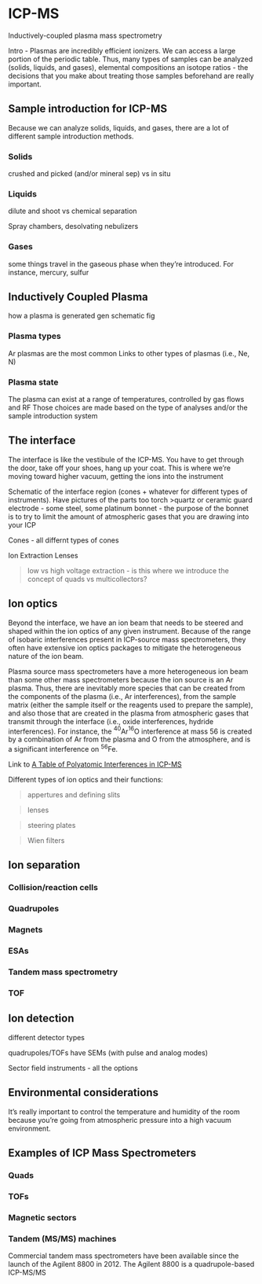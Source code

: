 # ICP-MS

Inductively-coupled plasma mass spectrometry

Intro - Plasmas are incredibly efficient ionizers. We can access a large portion of the periodic table. Thus, many types of samples can be analyzed (solids, liquids, and gases), elemental compositions an isotope ratios - the decisions that you make about treating those samples beforehand are really important. 

## Sample introduction for ICP-MS
Because we can analyze solids, liquids, and gases, there are a lot of different sample introduction methods. 

### Solids
crushed and picked (and/or mineral sep) vs in situ

### Liquids
dilute and shoot vs chemical separation

Spray chambers, desolvating nebulizers

### Gases
some things travel in the gaseous phase when they're introduced. For instance, mercury, sulfur

## Inductively Coupled Plasma
how a plasma is generated
gen schematic fig

### Plasma types
Ar plasmas are the most common
Links to other types of plasmas (i.e., Ne, N) 

### Plasma state
The plasma can exist at a range of temperatures, controlled by gas flows and RF
Those choices are made based on the type of analyses and/or the sample introduction system

## The interface
The interface is like the vestibule of the ICP-MS. You have to get through the door, take off your shoes, hang up your coat. 
This is where we're moving toward higher vacuum, getting the ions into the instrument

Schematic of the interface region (cones + whatever for different types of instruments). Have pictures of the parts too
torch
>quartz or ceramic
guard electrode - some steel, some platinum
bonnet - the purpose of the bonnet is to try to limit the amount of atmospheric gases that you are drawing into your ICP

Cones - all differnt types of cones

Ion Extraction Lenses

>low vs high voltage extraction - is this where we introduce the concept of quads vs multicollectors? 

## Ion optics
Beyond the interface, we have an ion beam that needs to be steered and shaped within the ion optics of any given instrument. Because of the range of isobaric interferences present in ICP-source mass spectrometers, they often have extensive ion optics packages to mitigate the heterogeneous nature of the ion beam. 

::: {.callout-tip title="Interferences in ICP-MS"}
Plasma source mass spectrometers have a more heterogeneous ion beam than some other mass spectrometers because the ion source is an Ar plasma. Thus, there are inevitably more species that can be created from the components of the plasma (i.e., Ar interferences), from the sample matrix (either the sample itself or the reagents used to prepare the sample), and also those that are created in the plasma from atmospheric gases that transmit through the interface (i.e., oxide interferences, hydride interferences). For instance, the $^{40}$Ar$^{16}$O interference at mass 56 is created by a combination of Ar from the plasma and O from the atmosphere, and is a significant interference on $^{56}$Fe. 

Link to [A Table of Polyatomic Interferences in ICP-MS](https://dl.icdst.org/pdfs/files3/6614fc08aaf965e51d9f3c08cf3db8ed.pdf)

:::

Different types of ion optics and their functions:

>appertures and defining slits

>lenses

>steering plates

>Wien filters

## Ion separation

### Collision/reaction cells

### Quadrupoles

### Magnets

### ESAs

### Tandem mass spectrometry

### TOF

## Ion detection

different detector types

quadrupoles/TOFs have SEMs (with pulse and analog modes)

Sector field instruments - all the options

## Environmental considerations
It's really important to control the temperature and humidity of the room because you're going from atmospheric pressure into a high vacuum environment.

## Examples of ICP Mass Spectrometers

### Quads

### TOFs

### Magnetic sectors

### Tandem (MS/MS) machines
Commercial tandem mass spectrometers have been available since the launch of the Agilent 8800 in 2012. The Agilent 8800 is a quadrupole-based ICP-MS/MS